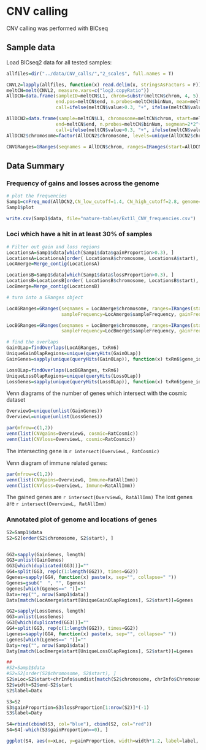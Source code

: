 # CNV calling

CNV calling was performed with BICseq



## Sample data

Load BICseq2 data for all tested samples:

```r
allfiles=dir("../data/CNV_calls/","2_scale$", full.names = T)

CNVL2=lapply(allfiles, function(x) read.delim(x, stringsAsFactors = F))
meltCN=melt(CNVL2, measure.vars=c("log2.copyRatio"))
AllDCN=data.frame(sampleID=meltCN$L1, chrom=substr(meltCN$chrom, 4, 5), start.pos=meltCN$start,
                  end.pos=meltCN$end, n.probes=meltCN$binNum, mean=meltCN$value, 
                  call=ifelse(meltCN$value>0.3, "+", ifelse(meltCN$value<(-0.3), "-", "0")))

AllDCN2=data.frame(sample=meltCN$L1, chromosome=meltCN$chrom, start=meltCN$start,
                  end=meltCN$end, n.probes=meltCN$binNum, segmean=2*2^(meltCN$value), 
                  call=ifelse(meltCN$value>0.3, "+", ifelse(meltCN$value<(-0.3), "-", "0")))
AllDCN2$chromosome=factor(AllDCN2$chromosome, levels=unique(AllDCN2$chromosome))

CNVGRanges=GRanges(seqnames = AllDCN$chrom, ranges=IRanges(start=AllDCN$start.pos, end=AllDCN$end.pos), copy_ratio=AllDCN$mean, call=AllDCN$call)
```

## Data Summary

### Frequency of gains and losses across the genome

```r
# plot the frequencies
Samp1=cnFreq_mod(AllDCN2,CN_low_cutoff=1.4, CN_high_cutoff=2.8, genome=cytoInfo)
Samp1$plot

write.csv(Samp1$data, file="nature-tables/Ext1l_CNV_frequencies.csv")
```

### Loci which have a hit in at least 30\% of samples

```r
# Filter out gain and loss regions
LocationsA=Samp1$data[which(Samp1$data$gainProportion>0.3), ]
LocationsA=LocationsA[order( LocationsA$chromosome, LocationsA$start),  ]
LocAmerge=Merge_contig(LocationsA)

LocationsB=Samp1$data[which(Samp1$data$lossProportion>0.3), ]
LocationsB=LocationsB[order( LocationsB$chromosome, LocationsB$start),  ]
LocBmerge=Merge_contig(LocationsB)

# turn into a GRanges object

LocAGRanges=GRanges(seqnames = LocAmerge$chromosome, ranges=IRanges(start=LocAmerge$start, end=LocAmerge$end), strand="*",
                    sampleFrequency=LocAmerge$sampleFrequency, gainFrequency=LocAmerge$gainFrequency, lossFrequency=LocAmerge$lossFrequency, gainProportion=LocAmerge$gainProportion, lossProportion=LocAmerge$lossProportion)

LocBGRanges=GRanges(seqnames = LocBmerge$chromosome, ranges=IRanges(start=LocBmerge$start, end=LocBmerge$end), strand="*",
                    sampleFrequency=LocBmerge$sampleFrequency, gainFrequency=LocBmerge$gainFrequency, lossFrequency=LocBmerge$lossFrequency, gainProportion=LocBmerge$gainProportion, lossProportion=LocBmerge$lossProportion)

# find the overlaps
GainOLap=findOverlaps(LocAGRanges, txRn6)
UniqueGainOlapRegions=unique(queryHits(GainOLap))
GainGenes=sapply(unique(queryHits(GainOLap)), function(x) txRn6$gene_id[subjectHits(GainOLap[which(queryHits(GainOLap)==x)])])

LossOLap=findOverlaps(LocBGRanges, txRn6)
UniqueLossOlapRegions=unique(queryHits(LossOLap))
LossGenes=sapply(unique(queryHits(LossOLap)), function(x) txRn6$gene_id[subjectHits(LossOLap[which(queryHits(LossOLap)==x)])])
```

Venn diagrams of the number of genes which intersect with the cosmic dataset

```r
OverviewG=unique(unlist(GainGenes))
OverviewL=unique(unlist(LossGenes))

par(mfrow=c(1,2))
venn(list(CNVgains=OverviewG, cosmic=RatCosmic))
venn(list(CNVloss=OverviewL, cosmic=RatCosmic))
```

The intersecting gene is `r intersect(OverviewL, RatCosmic)`

Venn diagram of immune related genes:

```r
par(mfrow=c(1,2))
venn(list(CNVgains=OverviewG, Immune=RatAllImm))
venn(list(CNVloss=OverviewL, Immune=RatAllImm))
```

The gained genes are `r intersect(OverviewG, RatAllImm)`
The lost genes are `r intersect(OverviewL, RatAllImm)`

### Annotated plot of genome and locations of genes

```r
S2=Samp1$data
S2=S2[order(S2$chromosome, S2$start), ]


GG2=sapply(GainGenes, length)
GG3=unlist(GainGenes)
GG3[which(duplicated(GG3))]=""
GG4=split(GG3, rep(c(1:length(GG2)), times=GG2))
Ggenes=sapply(GG4, function(x) paste(x, sep="", collapse=" "))
Ggenes=gsub("  ", "", Ggenes)
Ggenes[which(Ggenes==" ")]=""
Datx=rep("", nrow(Samp1$data))
Datx[match(LocAmerge$start[UniqueGainOlapRegions], S2$start)]=Ggenes

GG2=sapply(LossGenes, length)
GG3=unlist(LossGenes)
GG3[which(duplicated(GG3))]=""
GG4=split(GG3, rep(c(1:length(GG2)), times=GG2))
Lgenes=sapply(GG4, function(x) paste(x, sep="", collapse=" "))
Lgenes[which(Lgenes==" ")]=""
Daty=rep("", nrow(Samp1$data))
Daty[match(LocBmerge$start[UniqueLossOlapRegions], S2$start)]=Lgenes

## 
#S2=Samp1$data
#S2=S2[order(S2$chromosome, S2$start), ]
S2$xLoc=S2$start+chrInfo$sumdist[match(S2$chromosome, chrInfo$Chromosome)]
S2$width=S2$end-S2$start
S2$label=Datx

S3=S2
S3$gainProportion=S3$lossProportion[1:nrow(S2)]*(-1)
S3$label=Daty

S4=rbind(cbind(S3, col="blue"), cbind(S2, col="red"))
S4=S4[-which(S3$gainProportion==0), ]

ggplot(S4, aes(x=xLoc, y=gainProportion, width=width*1.2, label=label, col=col))+geom_bar(stat = "identity")+geom_label_repel()+theme_bw()+xlim(0, chrInfo$sumdist2[22])+geom_vline(xintercept=chrInfo$sumdist2,col="grey")+scale_colour_manual(values=c("blue", "red"))+annotate("text", x=chrInfo$sumdist, y=rep(-1, 22), label=chrInfo$Chromosome, col="black")


```
